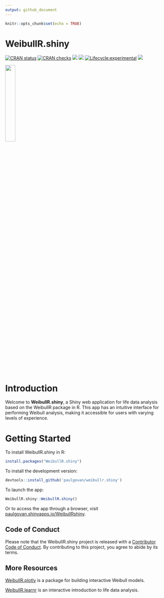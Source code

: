 ```yaml
---
output: github_document
---
```


```r
knitr::opts_chunk$set(echo = TRUE)
```

# WeibullR.shiny

<!-- badges: start -->
[![CRAN status](https://www.r-pkg.org/badges/version/WeibullR.shiny)](https://CRAN.R-project.org/package=WeibullR.shiny)
[![CRAN checks](https://badges.cranchecks.info/summary/WeibullR.shiny.svg)](https://cran.r-project.org/web/checks/check_results_WeibullR.shiny.html)
[![](http://cranlogs.r-pkg.org/badges/last-month/WeibullR.shiny)](https://cran.r-project.org/package=WeibullR.shiny)
[![](http://cranlogs.r-pkg.org/badges/grand-total/WeibullR.shiny)](https://cran.r-project.org/package=WeibullR.shiny)
[![Lifecycle:experimental](https://img.shields.io/badge/lifecycle-experimental-orange.svg)](https://lifecycle.r-lib.org/articles/stages.html#experimental)
[![](https://img.shields.io/badge/doi-10.32614/CRAN.package.WeibullR.shiny-green.svg)](https://doi.org/10.32614/CRAN.package.WeibullR.shiny)
<!-- badges: end -->

![](https://github.com/paulgovan/WeibullR.shiny/blob/master/inst/app/www/WeibullR.png?raw=true){width=25%}

# Introduction

Welcome to **WeibullR.shiny**, a Shiny web application for life data analysis based on the WeibullR package in R. This app has an intuitive interface for performing Weibull analysis, making it accessible for users with varying levels of experience.

# Getting Started 

To install WeibullR.shiny in R:

```r
install.packages("WeibullR.shiny")
```

To install the development version:

```r
devtools::install_github('paulgovan/weibullr.shiny')
```

To launch the app: 

```r
WeibullR.shiny::WeibullR.shiny()
```

Or to access the app through a browser, visit [paulgovan.shinyapps.io/WeibullRshiny](https://paulgovan.shinyapps.io/WeibullRshiny).

## Code of Conduct

Please note that the WeibullR.shiny project is released with a [Contributor Code of Conduct](https://paulgovan.github.io/WeibullR.shiny/CODE_OF_CONDUCT.html). By contributing to this project, you agree to abide by its terms.

## More Resources

[WeibullR.plotly](https://paulgovan.github.io/WeibullR.plotly/) is a package for building interactive Weibull models. 

[WeibullR.learnr](https://paulgovan.github.io/WeibullR.learnr/) is an interactive introduction to life data analysis.

